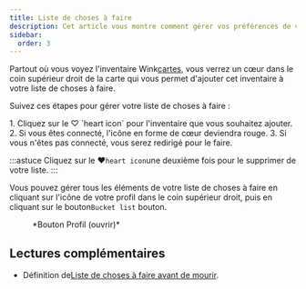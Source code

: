 ```yaml
---
title: Liste de choses à faire
description: Cet article vous montre comment gérer vos préférences de voyage sur Wink
sidebar:
  order: 3
---
```


Partout où vous voyez l'inventaire Wink[cartes](/studio/cards), vous verrez un cœur dans le coin supérieur droit de la carte qui vous permet d'ajouter cet inventaire à votre liste de choses à faire.

Suivez ces étapes pour gérer votre liste de choses à faire :

<Steps>
  1. Cliquez sur le ♡ `heart icon` pour l'inventaire que vous souhaitez ajouter.
  2. Si vous êtes connecté, l'icône en forme de cœur deviendra rouge.
  3. Si vous n'êtes pas connecté, vous serez redirigé pour le faire.
</Steps>


:::astuce
Cliquez sur le ♥️`heart icon`une deuxième fois pour le supprimer de votre liste.
:::

Vous pouvez gérer tous les éléments de votre liste de choses à faire en cliquant sur l'icône de votre profil dans le coin supérieur droit, puis en cliquant sur le bouton`Bucket list` bouton.

<figure>
  <CloudinaryImage width="350" height="404" resize="scale" quality="best" alt="Bouton Compte une fois authentifié" src="academy/account-button-auth-open" errorImage="noimage_opaque_nyrtl0.png" />

  <figcaption>*Bouton Profil (ouvrir)*</figcaption>
</figure>


## Lectures complémentaires

* Définition de[Liste de choses à faire avant de mourir](https://en.wikipedia.org/wiki/Bucket_list).

